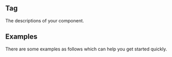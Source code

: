 

<Meta title="Components/Data Display/Tag" component={Tag} />

## Tag

The descriptions of your component.

## Examples

There are some examples as follows which can help you get started quickly.

<Canvas>
  <Story name="your name"></Story>
</Canvas>

<ReadMe />
